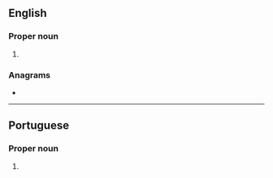 {{also|palmas|palmás}}
==English==

===Proper noun===
{{en-proper noun}}

# {{place:Brazil/state capital|en|state=Tocantins}}

===Anagrams===
* {{anagrams|en|lampas|plasma}}

----

==Portuguese==

===Proper noun===
{{pt-proper noun}}

# {{place:Brazil/state capital|pt|state=Tocantins}}